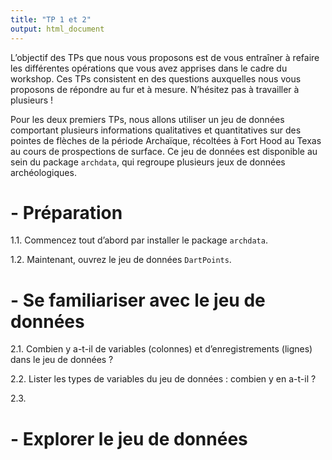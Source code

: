 ```yaml
---
title: "TP 1 et 2"
output: html_document
---
```


L'objectif des TPs que nous vous proposons est de vous entraîner à refaire les différentes opérations que vous avez apprises dans le cadre du workshop. Ces TPs consistent en des questions auxquelles nous vous proposons de répondre au fur et à mesure. N'hésitez pas à travailler à plusieurs !

Pour les deux premiers TPs, nous allons utiliser un jeu de données comportant plusieurs informations qualitatives et quantitatives sur des pointes de flèches de la période Archaïque, récoltées à Fort Hood au Texas au cours de prospections de surface. Ce jeu de données est disponible au sein du package `archdata`, qui regroupe plusieurs jeux de données archéologiques.

# - Préparation 
1.1. Commencez tout d'abord par installer le package `archdata`.  

1.2. Maintenant, ouvrez le jeu de données `DartPoints`. 

# - Se familiariser avec le jeu de données 
2.1. Combien y a-t-il de variables (colonnes) et d'enregistrements (lignes) dans le jeu de données ?

2.2. Lister les types de variables du jeu de données : combien y en a-t-il ?

2.3. 

# - Explorer le jeu de données